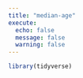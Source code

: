 ```yaml
---
title: "median-age"
execute: 
  echo: false
  message: false
  warning: false
---
```

```r
library(tidyverse)
```

